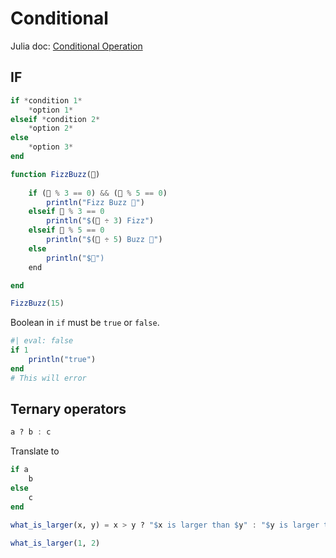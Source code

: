 # Conditional

Julia doc: [Conditional Operation](Lightbridge-KS/julia-notes)

## IF

```jl
if *condition 1*
    *option 1*
elseif *condition 2*
    *option 2*
else
    *option 3*
end
```


```julia
function FizzBuzz(🥚)
    
    if (🥚 % 3 == 0) && (🥚 % 5 == 0)
        println("Fizz Buzz 🚌")
    elseif 🥚 % 3 == 0
        println("$(🥚 ÷ 3) Fizz")
    elseif 🥚 % 5 == 0
        println("$(🥚 ÷ 5) Buzz 🚌")
    else
        println("$🥚")
    end

end
```

```julia
FizzBuzz(15)
```

Boolean in `if` must be `true` or `false`.

```julia
#| eval: false
if 1
    println("true")
end
# This will error
```

## Ternary operators

```jl
a ? b : c
```

Translate to

```jl
if a
    b
else
    c
end
```

```julia
what_is_larger(x, y) = x > y ? "$x is larger than $y" : "$y is larger than $x" 

what_is_larger(1, 2)
```